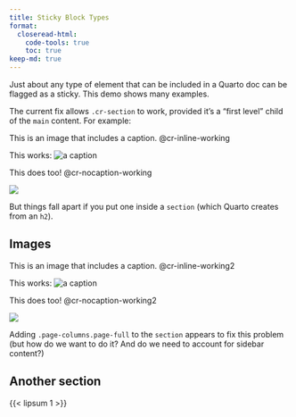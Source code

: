 ```yaml
---
title: Sticky Block Types
format:
  closeread-html:
    code-tools: true
    toc: true
keep-md: true
---
```


Just about any type of element that can be included in a Quarto doc can be flagged as a sticky. This demo shows many examples.

The current fix allows `.cr-section` to work, provided it's a "first level" child of the `main` content. For example:

::::{.cr-section}

This is an image that includes a caption. @cr-inline-working

:::{#cr-inline-working}
This works: ![a caption](trees.png)
:::

This does too! @cr-nocaption-working

:::{#cr-nocaption-working}
![](trees.png)
:::

::::

But things fall apart if you put one inside a `section` (which Quarto creates from an `h2`).

## Images

::::{.cr-section}

This is an image that includes a caption. @cr-inline-working2

:::{#cr-inline-working2}
This works: ![a caption](trees.png)
:::

This does too! @cr-nocaption-working2

:::{#cr-nocaption-working2}
![](trees.png)
:::

::::

Adding `.page-columns.page-full` to the `section` appears to fix this problem (but how do we want to do it? And do we need to account for sidebar content?)

## Another section

{{< lipsum 1 >}}
